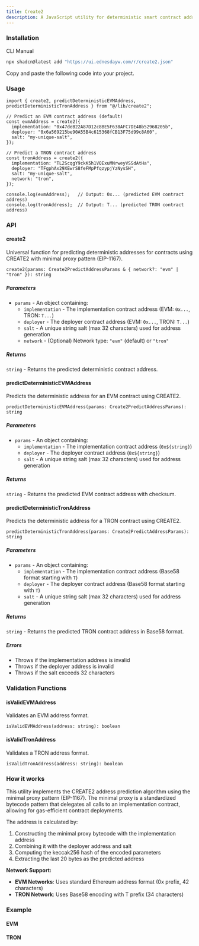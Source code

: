 ```yaml
---
title: Create2
description: A JavaScript utility for deterministic smart contract address prediction using CREATE2, supporting both EVM and Tron (TVM) networks.
---
```


### Installation
<Tabs defaultValue="cli">

<TabsList>
  <TabsTrigger value="cli">CLI</TabsTrigger>
  <TabsTrigger value="manual">Manual</TabsTrigger>
</TabsList>

<TabsContent value="cli">

```bash
npx shadcn@latest add "https://ui.ednesdayw.com/r/create2.json"
```

</TabsContent>

<TabsContent value="manual">

<Steps>

<Step>Copy and paste the following code into your project.</Step>

<ComponentSource name="create2" />

</Steps>

</TabsContent>

</Tabs>

### Usage

```tsx
import { create2, predictDeterministicEVMAddress, predictDeterministicTronAddress } from "@/lib/create2";

// Predict an EVM contract address (default)
const evmAddress = create2({
  implementation: "0x47deB22A87D12c8BE5F638AFC7DE48b52968205b",
  deployer: "0x6a569215be90A55B4c615368fCB13F75d99c8A60",
  salt: "my-unique-salt",
});

// Predict a TRON contract address
const tronAddress = create2({
  implementation: "TL2ScqgY9ckK5h1VQExuMNrweyVSSdAtHa",
  deployer: "TFgphAx29XEwrS8feFMpPfqzypjYzNysSH",
  salt: "my-unique-salt",
  network: "tron",
});

console.log(evmAddress);   // Output: 0x... (predicted EVM contract address)
console.log(tronAddress);  // Output: T... (predicted TRON contract address)
```

### API

#### create2

Universal function for predicting deterministic addresses for contracts using CREATE2 with minimal proxy pattern (EIP-1167).

```tsx
create2(params: Create2PredictAddressParams & { network?: "evm" | "tron" }): string
```

##### Parameters

- `params` - An object containing:
  - `implementation` - The implementation contract address (EVM: `0x...`, TRON: `T...`)
  - `deployer` - The deployer contract address (EVM: `0x...`, TRON: `T...`)
  - `salt` - A unique string salt (max 32 characters) used for address generation
  - `network` - (Optional) Network type: `"evm"` (default) or `"tron"`

##### Returns

`string` - Returns the predicted deterministic contract address.

#### predictDeterministicEVMAddress

Predicts the deterministic address for an EVM contract using CREATE2.

```tsx
predictDeterministicEVMAddress(params: Create2PredictAddressParams): string
```

##### Parameters

- `params` - An object containing:
  - `implementation` - The implementation contract address (`0x${string}`)
  - `deployer` - The deployer contract address (`0x${string}`)
  - `salt` - A unique string salt (max 32 characters) used for address generation

##### Returns

`string` - Returns the predicted EVM contract address with checksum.

#### predictDeterministicTronAddress

Predicts the deterministic address for a TRON contract using CREATE2.

```tsx
predictDeterministicTronAddress(params: Create2PredictAddressParams): string
```

##### Parameters

- `params` - An object containing:
  - `implementation` - The implementation contract address (Base58 format starting with `T`)
  - `deployer` - The deployer contract address (Base58 format starting with `T`)
  - `salt` - A unique string salt (max 32 characters) used for address generation

##### Returns

`string` - Returns the predicted TRON contract address in Base58 format.

##### Errors

- Throws if the implementation address is invalid
- Throws if the deployer address is invalid
- Throws if the salt exceeds 32 characters

### Validation Functions

#### isValidEVMAddress

Validates an EVM address format.

```tsx
isValidEVMAddress(address: string): boolean
```

#### isValidTronAddress

Validates a TRON address format.

```tsx
isValidTronAddress(address: string): boolean
```

### How it works

This utility implements the CREATE2 address prediction algorithm using the minimal proxy pattern (EIP-1167). The minimal proxy is a standardized bytecode pattern that delegates all calls to an implementation contract, allowing for gas-efficient contract deployments.

The address is calculated by:
1. Constructing the minimal proxy bytecode with the implementation address
2. Combining it with the deployer address and salt
3. Computing the keccak256 hash of the encoded parameters
4. Extracting the last 20 bytes as the predicted address

**Network Support:**
- **EVM Networks**: Uses standard Ethereum address format (0x prefix, 42 characters)
- **TRON Network**: Uses Base58 encoding with T prefix (34 characters)

### Example

#### EVM
<ComponentPreview name="evm-create2-demo" />

#### TRON
<ComponentPreview name="tron-create2-demo" />